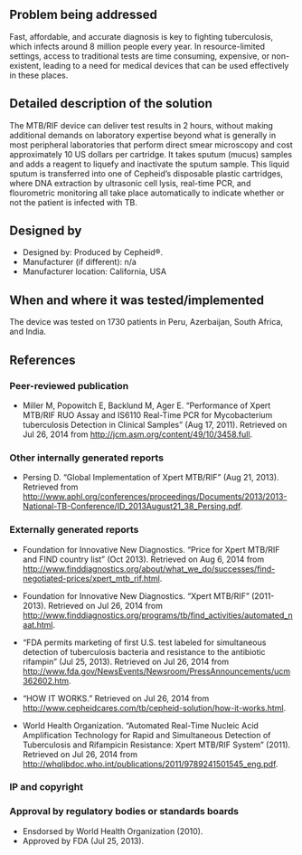 {{Medical Device
|Health Topic=Tuberculosis
|Classification=Diagnosis
|Scope=Commercialized
|Location=Africa, Asia, North America, South America
|Image=Mtbcepheid.jpg
}}
<!-- Please make sure to use the format provided below for consistency between all devices. -->
==Problem being addressed==
Fast, affordable, and accurate diagnosis is key to fighting tuberculosis, which infects around 8 million people every year. In resource-limited settings, access to traditional tests are time consuming, expensive, or non-existent, leading to a need for medical devices that can be used effectively in these places.

==Detailed description of the solution==
The MTB/RIF device can deliver test results in 2 hours, without making additional demands on laboratory expertise beyond what is generally in most peripheral laboratories that perform direct smear microscopy and cost approximately 10 US dollars per cartridge. It takes sputum (mucus) samples and adds a reagent to liquefy and inactivate the sputum sample. This liquid sputum is transferred into one of Cepheid’s disposable plastic cartridges, where DNA extraction by ultrasonic cell lysis, real-time PCR, and flourometric monitoring all take place automatically to indicate whether or not the patient is infected with TB.

==Designed by==
*Designed by: Produced by Cepheid®.
*Manufacturer (if different): n/a
*Manufacturer location: California, USA

==When and where it was tested/implemented ==
The device was tested on 1730 patients in Peru, Azerbaijan, South Africa, and India.

==References==
===Peer-reviewed publication===
* Miller M, Popowitch E, Backlund M, Ager E. “Performance of Xpert MTB/RIF RUO Assay and IS6110 Real-Time PCR for Mycobacterium tuberculosis Detection in Clinical Samples” (Aug 17, 2011). Retrieved on Jul 26, 2014 from http://jcm.asm.org/content/49/10/3458.full.

===Other internally generated reports===
* Persing D. “Global Implementation of Xpert MTB/RIF” (Aug 21, 2013). Retrieved from http://www.aphl.org/conferences/proceedings/Documents/2013/2013-National-TB-Conference/ID_2013August21_38_Persing.pdf.

===Externally generated reports===
* Foundation for Innovative New Diagnostics. “Price for Xpert MTB/RIF and FIND country list” (Oct 2013). Retrieved on Aug 6, 2014 from http://www.finddiagnostics.org/about/what_we_do/successes/find-negotiated-prices/xpert_mtb_rif.html.

* Foundation for Innovative New Diagnostics. “Xpert MTB/RIF” (2011-2013). Retrieved on Jul 26, 2014 from http://www.finddiagnostics.org/programs/tb/find_activities/automated_naat.html.

* “FDA permits marketing of first U.S. test labeled for simultaneous detection of tuberculosis bacteria and resistance to the antibiotic rifampin” (Jul 25, 2013). Retrieved on Jul 26, 2014 from http://www.fda.gov/NewsEvents/Newsroom/PressAnnouncements/ucm362602.htm.

* “HOW IT WORKS.” Retrieved on Jul 26, 2014 from http://www.cepheidcares.com/tb/cepheid-solution/how-it-works.html.

* World Health Organization. “Automated Real-Time Nucleic Acid Amplification Technology for Rapid and Simultaneous Detection of Tuberculosis and Rifampicin Resistance: Xpert MTB/RIF System” (2011). Retrieved on Jul 26, 2014 from http://whqlibdoc.who.int/publications/2011/9789241501545_eng.pdf.

===IP and copyright===
===Approval by regulatory bodies or standards boards===
* Ensdorsed by World Health Organization (2010).
* Approved by FDA (Jul 25, 2013).

<!-- Add relevant categories, such as [[Category:HIV]] or [[Category:Malaria]] below this line -->